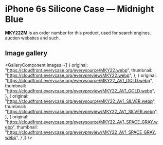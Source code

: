 
# iPhone 6s Silicone Case — Midnight Blue

<Callout type='info' emoji='👉🏻'>**MKY22ZM** is an order number for this product, used for search engines, auction websites and such.</Callout>

## Image gallery

<GalleryComponent
    images={[
      {
        original: "https://cloudfront.everycase.org/everysource/MKY22.webp",
        thumbnail: "https://cloudfront.everycase.org/everypreview/MKY22.webp",
      },
      {
        original: "https://cloudfront.everycase.org/everysource/MKY22_AV1_GOLD.webp",
        thumbnail: "https://cloudfront.everycase.org/everypreview/MKY22_AV1_GOLD.webp",
      },
      {
        original: "https://cloudfront.everycase.org/everysource/MKY22_AV1_SILVER.webp",
        thumbnail: "https://cloudfront.everycase.org/everypreview/MKY22_AV1_SILVER.webp",
      },
      {
        original: "https://cloudfront.everycase.org/everysource/MKY22_AV1_SPACE_GRAY.webp",
        thumbnail: "https://cloudfront.everycase.org/everypreview/MKY22_AV1_SPACE_GRAY.webp",
      }
    ]}
  />
